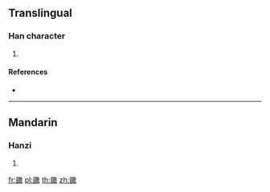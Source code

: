 {{character info/new}}
==Translingual==

===Han character===
{{Han char|rn=150|rad=谷|as=12|sn=19|four=88640|canj=CRMJK}}

# {{defn|Han|sort=谷12}}

====References====
* {{Han ref|kx=1191.020|dkj=36230|dj=1654.010|hdz=63906.050|uh=8C43|ud=35907|bh=F344|bd=62276}}

----

==Mandarin==

===Hanzi===
{{cmn-hanzi|pin=[[hǎn]] ([[han3]])|wg=han<sup>3</sup>}}

# {{defn|lang=cmn|sort=谷12}}

[[fr:豃]]
[[pl:豃]]
[[th:豃]]
[[zh:豃]]